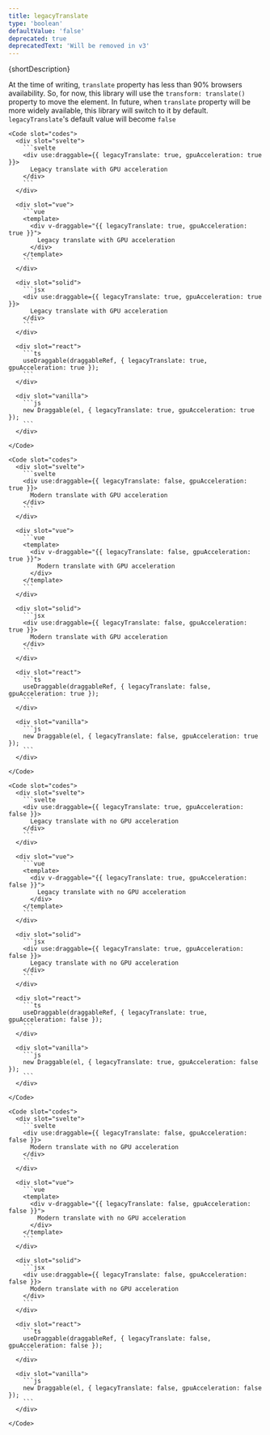 ```yaml
---
title: legacyTranslate
type: 'boolean'
defaultValue: 'false'
deprecated: true
deprecatedText: 'Will be removed in v3'
---
```





<p>{shortDescription}</p>

At the time of writing, `translate` property has less than 90% browsers availability.
So, for now, this library will use the `transform: translate()` property to move the element.
In future, when `translate` property will be more widely available, this library will switch to it by default. `legacyTranslate`'s default value will become `false`

<Examples client:load>
  <Example>
    <LegacyTranslateGPUExample client:visible slot="demo" />

    <Code slot="codes">
      <div slot="svelte">
        ```svelte
        <div use:draggable={{ legacyTranslate: true, gpuAcceleration: true }}>
          Legacy translate with GPU acceleration
        </div>
        ```
      </div>

      <div slot="vue">
        ```vue
        <template>
          <div v-draggable="{{ legacyTranslate: true, gpuAcceleration: true }}">
            Legacy translate with GPU acceleration
          </div>
        </template>
        ```
      </div>

      <div slot="solid">
        ```jsx
        <div use:draggable={{ legacyTranslate: true, gpuAcceleration: true }}>
          Legacy translate with GPU acceleration
        </div>
        ```
      </div>

      <div slot="react">
        ```ts
        useDraggable(draggableRef, { legacyTranslate: true, gpuAcceleration: true });
        ```
      </div>

      <div slot="vanilla">
        ```js
        new Draggable(el, { legacyTranslate: true, gpuAcceleration: true });
        ```
      </div>

    </Code>

  </Example>

  <Example>
    <TranslateGPUExample client:visible slot="demo" />

    <Code slot="codes">
      <div slot="svelte">
        ```svelte
        <div use:draggable={{ legacyTranslate: false, gpuAcceleration: true }}>
          Modern translate with GPU acceleration
        </div>
        ```
      </div>

      <div slot="vue">
        ```vue
        <template>
          <div v-draggable="{{ legacyTranslate: false, gpuAcceleration: true }}">
            Modern translate with GPU acceleration
          </div>
        </template>
        ```
      </div>

      <div slot="solid">
        ```jsx
        <div use:draggable={{ legacyTranslate: false, gpuAcceleration: true }}>
          Modern translate with GPU acceleration
        </div>
        ```
      </div>

      <div slot="react">
        ```ts
        useDraggable(draggableRef, { legacyTranslate: false, gpuAcceleration: true });
        ```
      </div>

      <div slot="vanilla">
        ```js
        new Draggable(el, { legacyTranslate: false, gpuAcceleration: true });
        ```
      </div>

    </Code>

  </Example>

  <Example>
    <LegacyTranslateNoGPUExample client:visible slot="demo" />

    <Code slot="codes">
      <div slot="svelte">
        ```svelte
        <div use:draggable={{ legacyTranslate: true, gpuAcceleration: false }}>
          Legacy translate with no GPU acceleration
        </div>
        ```
      </div>

      <div slot="vue">
        ```vue
        <template>
          <div v-draggable="{{ legacyTranslate: true, gpuAcceleration: false }}">
            Legacy translate with no GPU acceleration
          </div>
        </template>
        ```
      </div>

      <div slot="solid">
        ```jsx
        <div use:draggable={{ legacyTranslate: true, gpuAcceleration: false }}>
          Legacy translate with no GPU acceleration
        </div>
        ```
      </div>

      <div slot="react">
        ```ts
        useDraggable(draggableRef, { legacyTranslate: true, gpuAcceleration: false });
        ```
      </div>

      <div slot="vanilla">
        ```js
        new Draggable(el, { legacyTranslate: true, gpuAcceleration: false });
        ```
      </div>

    </Code>

  </Example>

  <Example>
    <TranslateNoGPUExample client:visible slot="demo" />

    <Code slot="codes">
      <div slot="svelte">
        ```svelte
        <div use:draggable={{ legacyTranslate: false, gpuAcceleration: false }}>
          Modern translate with no GPU acceleration
        </div>
        ```
      </div>

      <div slot="vue">
        ```vue
        <template>
          <div v-draggable="{{ legacyTranslate: false, gpuAcceleration: false }}">
            Modern translate with no GPU acceleration
          </div>
        </template>
        ```
      </div>

      <div slot="solid">
        ```jsx
        <div use:draggable={{ legacyTranslate: false, gpuAcceleration: false }}>
          Modern translate with no GPU acceleration
        </div>
        ```
      </div>

      <div slot="react">
        ```ts
        useDraggable(draggableRef, { legacyTranslate: false, gpuAcceleration: false });
        ```
      </div>

      <div slot="vanilla">
        ```js
        new Draggable(el, { legacyTranslate: false, gpuAcceleration: false });
        ```
      </div>

    </Code>

  </Example>

</Examples>
